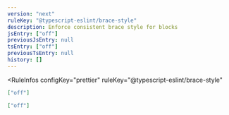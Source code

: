 ```yaml
---
version: "next"
ruleKey: "@typescript-eslint/brace-style"
description: Enforce consistent brace style for blocks
jsEntry: ["off"]
previousJsEntry: null
tsEntry: ["off"]
previousTsEntry: null
history: []
---
```


<RuleInfos 
  configKey="prettier" 
  ruleKey="@typescript-eslint/brace-style" 
>

```json
["off"]
```

```json
["off"]
```

</RuleInfos>
